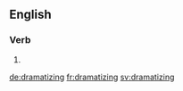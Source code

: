 ==English==

===Verb===
{{head|en|present participle}}

# {{present participle of|dramatize|lang=en|nocat=1}}

[[de:dramatizing]]
[[fr:dramatizing]]
[[sv:dramatizing]]